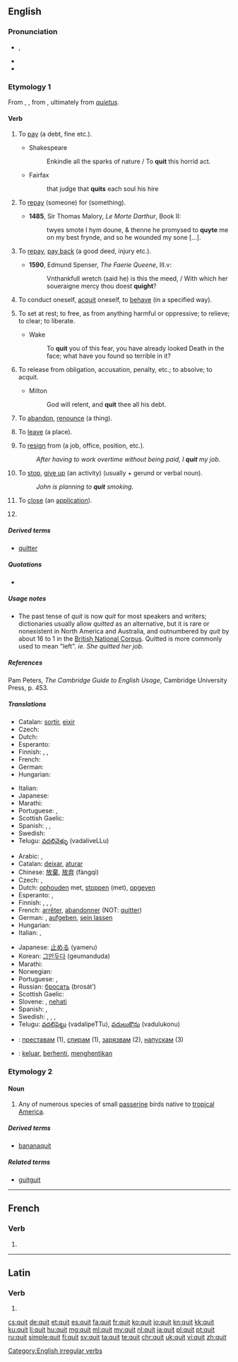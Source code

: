 {{also|quít|quît}}
==English==

===Pronunciation===
* {{enPR|kwĭt}}, {{IPA|/kwɪt/}}
* {{audio|en-us-quit.ogg|Audio (US)}}
* {{rhymes|ɪt}}

===Etymology 1===
From {{etyl|xno|en}} {{term|quiter|lang=fro}}, {{etyl|fro|en}} {{term|quiter|lang=fro}}, from {{term|quite||acquited, quit|lang=fro}}, ultimately from {{etyl|la|en}} ''[[quietus]]''.

====Verb====
{{en-verb|quits|quitting|'''quit''' ''or'' '''[[quitted]]'''}}

# {{context|transitive|archaic|lang=en}} To [[pay]] (a debt, fine etc.).
#* Shakespeare
#*: Enkindle all the sparks of nature / To '''quit''' this horrid act.
#* Fairfax
#*: that judge that '''quits''' each soul his hire
# {{context|transitive|obsolete|lang=en}} To [[repay]] (someone) for (something).
#* '''1485''', Sir Thomas Malory, ''Le Morte Darthur'', Book II:
#*: twyes smote I hym doune, & thenne he promysed to '''quyte''' me on my best frynde, and so he wounded my sone [...].
# {{context|transitive|obsolete|lang=en}} To [[repay]], [[pay back]] (a good deed, injury etc.).
#* '''1590''', Edmund Spenser, ''The Faerie Queene'', III.v:
#*: Vnthankfull wretch (said he) is this the meed, / With which her soueraigne mercy thou doest '''quight'''?
# {{context|reflexive|archaic|lang=en}} To conduct oneself, [[acquit]] oneself, to [[behave]] (in a specified way).
# {{cx|transitive|lang=en}} To set at rest; to free, as from anything harmful or oppressive; to relieve; to clear; to liberate.
#* Wake
#*: To '''quit''' you of this fear, you have already looked Death in the face; what have you found so terrible in it?
# {{cx|transitive|lang=en}} To release from obligation, accusation, penalty, etc.; to absolve; to acquit.
#* Milton
#*: God will relent, and '''quit''' thee all his debt.
# {{context|transitive|lang=en}} To [[abandon]], [[renounce]] (a thing).
# {{context|transitive|lang=en}} To [[leave]] (a place).
# {{context|transitive|intransitive|lang=en}} To [[resign]] from (a job, office, position, etc.).
#: ''After having to work overtime without being paid, I '''quit''' my job.''
# {{context|transitive|intransitive|lang=en}} To [[stop]], [[give up]] (an activity) (usually + gerund or verbal noun).
#: ''John is planning to '''quit''' smoking.''
# {{context|transitive|computing|lang=en}} To [[close]] (an [[application]]).
# {{en-past of|quit}}

=====Derived terms=====
* [[quitter]]

=====Quotations=====
* {{seeCites}}

=====Usage notes=====
* The past tense of ''quit'' is now ''quit'' for most speakers and writers; dictionaries usually allow ''quitted'' as an alternative, but it is rare or nonexistent in North America and Australia, and outnumbered by ''quit'' by about 16 to 1 in the [http://www.natcorp.ox.ac.uk/ British National Corpus].  Quitted is more commonly used to mean "left". ''ie. She quitted her job.''

=====References=====
Pam Peters, ''The Cambridge Guide to English Usage'', Cambridge University Press, p. 453.

=====Translations=====
{{trans-top|to leave}}
* Catalan: [[sortir]], [[eixir]]
* Czech: {{t+|cs|opustit}}
* Dutch: {{t+|nl|verlaten}}
* Esperanto: {{t|eo|forlasi}}
* Finnish: {{t+|fi|lähteä}}, {{t+|fi|poistua}}, {{t+|fi|jättää}}
* French: {{t+|fr|quitter}}
* German: {{t+|de|verlassen}}
* Hungarian: {{t+|hu|otthagy}}
{{trans-mid}}
* Italian: {{t+|it|lasciare}}
* Japanese: {{t+|ja|辞める|tr=yameru}}
* Marathi: {{t|mr|सोडून जाणे|tr=soḍūna zāṇe|sc=Deva}}
* Portuguese: {{t+|pt|sair}}, {{t+|pt|abandonar}}
* Scottish Gaelic: {{t|gd|falbh}}
* Spanish: {{t+|es|salir}}, {{t+|es|abandonar}}, {{t+|es|dejar}}
* Swedish: {{t+|sv|lämna}}
* Telugu: [[వదలివెళ్ళు]] (vadaliveLLu)
{{trans-bottom}}

{{trans-top|to give up, stop doing something}}
* Arabic: {{t|ar|تخلى عن|tr=taxálla ʕan}},  {{t|ar|توقف|tr=tawaqqafa}}
* Catalan: [[deixar]], [[aturar]]
* Chinese: [[放棄]], [[放弃]] (fàngqì)
* Czech: {{t+|cs|přestat}}, {{t+|cs|skončit}}
* Dutch: [[ophouden]] met, [[stoppen]] (met), [[opgeven]]
* Esperanto: {{t+|eo|ĉesi}}, {{t|eo|rezigni}}
* Finnish: {{t+|fi|lopettaa}}, {{t+|fi|lakata}}, {{t+|fi|luovuttaa}}, {{t+|fi|luopua}}
* French: [[arrêter]], [[abandonner]] (NOT: [[quitter]])
* German: {{t+|de|aufhören}}, [[aufgeben]], [[sein lassen]]
* Hungarian: {{t+|hu|abbahagy}}
* Italian: {{t+|it|smettere}}, {{t+|it|abbandonare}}
{{trans-mid}}
* Japanese: [[止める]] (yameru)
* Korean: [[그만두다]] (geumanduda)
* Marathi: {{t|mr|सोडणे|tr=soḍaṇe|sc=Deva}}
* Norwegian: {{t+|no|slutte}}
* Portuguese: {{t+|pt|parar}}, {{t+|pt|desistir}}
* Russian: [[бросать]] (brosát’)
* Scottish Gaelic: {{t|gd|sguir de}}
* Slovene: {{t+|sl|končati}}, [[nehati]]
* Spanish: {{t+|es|dejar}}, {{t+|es|parar}}
* Swedish: {{t+|sv|sluta}}, {{t|sv|sluta upp}}, {{t+|sv|upphöra}}, {{t|sv|höra upp}}
* Telugu: [[వదలిపెట్టు]] (vadalipeTTu), [[వదులుకొను]] (vadulukonu)
{{trans-bottom}}

{{checktrans-top}}
* {{ttbc|bg}}: [[преставам]] (1), [[спирам]] (1), [[зарязвам]] (2), [[напускам]] (3)
{{trans-mid}}
* {{ttbc|id}}: [[keluar]], [[henti|berhenti]], [[henti|menghentikan]]
{{trans-bottom}}

===Etymology 2===

====Noun====
{{en-noun}}

# Any of numerous species of small [[passerine]] birds native to [[tropical]] [[America]].

=====Derived terms=====
* [[bananaquit]]

=====Related terms=====
* [[guitguit]]

[[Category:English irregular verbs]]

----

==French==

===Verb===
{{fr-verb-form}}

# {{conjugation of|quérir||3|s|[[past historic]]|lang=fr}}

----

==Latin==

===Verb===
{{la-verb-form|quit}}

# {{conjugation of|queō||3|s|pres|act|ind|lang=la}}

[[cs:quit]]
[[de:quit]]
[[et:quit]]
[[es:quit]]
[[fa:quit]]
[[fr:quit]]
[[ko:quit]]
[[io:quit]]
[[kn:quit]]
[[kk:quit]]
[[ku:quit]]
[[li:quit]]
[[hu:quit]]
[[mg:quit]]
[[ml:quit]]
[[my:quit]]
[[nl:quit]]
[[ja:quit]]
[[pl:quit]]
[[pt:quit]]
[[ru:quit]]
[[simple:quit]]
[[fi:quit]]
[[sv:quit]]
[[ta:quit]]
[[te:quit]]
[[chr:quit]]
[[uk:quit]]
[[vi:quit]]
[[zh:quit]]